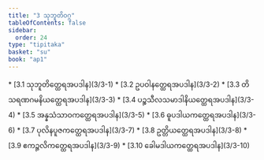 ```yaml
---
title: "3 သုဘူတိဝဂ္ဂ"
tableOfContents: false
sidebar:
  order: 24
type: "tipitaka"
basket: "su"
book: "ap1"
---
```



<DynamicBreadcrumb />



<TableOfContents book="ap1" section="3">
* [3.1 သုဘူတိတ္ထေရအပဒါန](3/3-1)
* [3.2 ဥပဝါနတ္ထေရအပဒါန](3/3-2)
* [3.3 တိသရဏဂမနိယတ္ထေရအပဒါန](3/3-3)
* [3.4 ပဉ္စသီလသမာဒါနိယတ္ထေရအပဒါန](3/3-4)
* [3.5 အန္နသံသာဝကတ္ထေရအပဒါန](3/3-5)
* [3.6 ဓူပဒါယကတ္ထေရအပဒါန](3/3-6)
* [3.7 ပုလိနပူဇကတ္ထေရအပဒါန](3/3-7)
* [3.8 ဥတ္တိယတ္ထေရအပဒါန](3/3-8)
* [3.9 ဧကဉ္ဇလိကတ္ထေရအပဒါန](3/3-9)
* [3.10 ခေါမဒါယကတ္ထေရအပဒါန](3/3-10)
</TableOfContents>